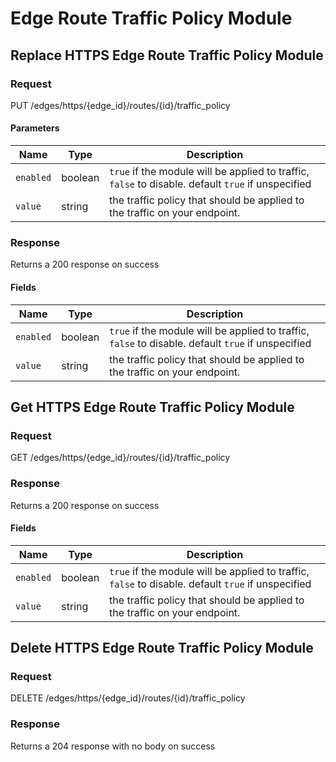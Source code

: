 

# Edge Route Traffic Policy Module

## Replace HTTPS Edge Route Traffic Policy Module



### Request

PUT /edges/https/\{edge_id\}/routes/\{id\}/traffic_policy

<EdgeRouteTrafficPolicyModuleReplaceRequest />

#### Parameters

| Name | Type | Description |
|---|---|---|
| `enabled` | boolean | `true` if the module will be applied to traffic, `false` to disable. default `true` if unspecified |
| `value` | string | the traffic policy that should be applied to the traffic on your endpoint. |

### Response

Returns a 200 response on success

<EdgeRouteTrafficPolicyModuleReplaceResponse />

#### Fields

| Name | Type | Description |
|---|---|---|
| `enabled` | boolean | `true` if the module will be applied to traffic, `false` to disable. default `true` if unspecified |
| `value` | string | the traffic policy that should be applied to the traffic on your endpoint. |


## Get HTTPS Edge Route Traffic Policy Module



### Request

GET /edges/https/\{edge_id\}/routes/\{id\}/traffic_policy

<EdgeRouteTrafficPolicyModuleGetRequest />

### Response

Returns a 200 response on success

<EdgeRouteTrafficPolicyModuleGetResponse />

#### Fields

| Name | Type | Description |
|---|---|---|
| `enabled` | boolean | `true` if the module will be applied to traffic, `false` to disable. default `true` if unspecified |
| `value` | string | the traffic policy that should be applied to the traffic on your endpoint. |


## Delete HTTPS Edge Route Traffic Policy Module



### Request

DELETE /edges/https/\{edge_id\}/routes/\{id\}/traffic_policy

<EdgeRouteTrafficPolicyModuleDeleteRequest />

### Response

Returns a 204 response with no body on success
